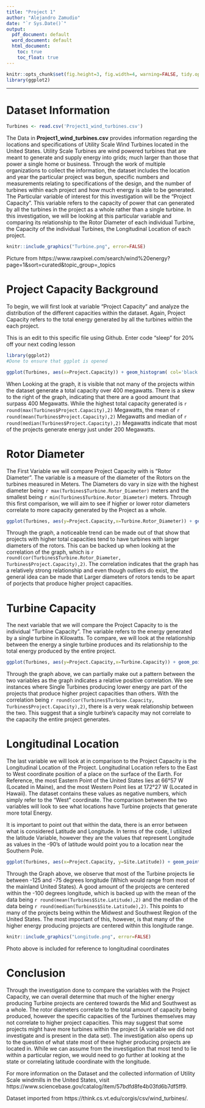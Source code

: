 ---
title: "Project 1"
author: "Alejandro Zamudio"
date: "`r Sys.Date()`"
output:
  pdf_document: default
  word_document: default
  html_document: 
    toc: true 
    toc_float: true
---

```{r global_options, echo=FALSE}
knitr::opts_chunk$set(fig.height=3, fig.width=4, warning=FALSE, tidy.opts=list(width.cutoff=60))
library(ggplot2)
```
***

# **Dataset Information**

```{r echo=FALSE}
Turbines <- read.csv('Project1_wind_turbines.csv')
```

The Data in __Project1_wind_turbines.csv__ provides information regarding the locations and specifications of Utility Scale Wind Turbines located in the United States. Utility Scale Turbines are wind powered turbines that are meant to generate and supply energy into grids; much larger than those that power a single home or business. Through the work of multiple organizations to collect the information, the dataset includes the location and year the particular project was begun, specific numbers and measurements relating to specifications of the design, and the number of turbines within each project and how much energy is able to be generated.\
The Particular variable of interest for this investigation will be the "Project Capacity". This variable refers to the capacity of power that can generated by all the turbines in the project as a whole rather than a single turbine. In this investigation, we will be looking at this particular variable and comparing its relationship to the Rotor Diameter of each individual Turbine, the Capacity of the individual Turbines, the Longitudinal Location of each project. 

```{r echo=FALSE, out.width="100%"}
knitr::include_graphics("Turbine.png", error=FALSE)
```
Picture from https://www.rawpixel.com/search/wind%20energy?page=1&sort=curated&topic_group=_topics

# **Project Capacity Background** 

To begin, we will first look at variable "Project Capacity" and analyze the distribution of the different capacities within the dataset. Again, Project Capacity refers to the total energy generated by all the turbines within the each project. 



This is an edit to this specific file using Github. Enter code "sleep" for 20% off your next coding lesson
```{r echo=FALSE}
library(ggplot2)
#Done to ensure that ggplot is opened

ggplot(Turbines, aes(x=Project.Capacity)) + geom_histogram( col='black', fill='dark gray') + xlab('Total Energy Generated in Mega Watts (MW)') + ylab('Frequency') + ggtitle('Distribution of Project Capacity') + theme_classic() 
```

When Looking at the graph, it is visible that not many of the projects within the dataset generate a total capacity over 400 megawatts. There is a skew to the right of the graph, indicating that there are a good amount that surpass 400 Megawatts. While the highest total capacity generated is `r round(max(Turbines$Project.Capacity),2)` Megawatts, the mean of `r round(mean(Turbines$Project.Capacity),2)` Megawatts and median of `r round(median(Turbines$Project.Capacity),2)` Megawatts indicate that most of the projects generate energy just under 200 Megawatts. 


# **Rotor Diameter**
The First Variable we will compare Project Capacity with is "Rotor Diameter". The variable is a measure of the diameter of the Rotors on the turbines measured in Meters. The Diameters do vary in size with the highest diameter being `r max(Turbines$Turbine.Rotor_Diameter)` meters and the smallest being `r min(Turbines$Turbine.Rotor_Diameter)` meters. Through this first comparison, we will aim to see if higher or lower rotor diameters correlate to more capacity generated by the Project as a whole.


```{r echo=FALSE}
ggplot(Turbines, aes(y=Project.Capacity,x=Turbine.Rotor_Diameter)) + geom_point(aes(x=Turbine.Rotor_Diameter,y=Project.Capacity), pch=20) + theme_classic() + xlab('Diameter of Rotor in Meters') + ylab('Total Energy Capacity of Project (MW)') + ggtitle('Rotor Diamter to Total Project Capacity') + geom_smooth(method='lm', formula= y~x)
```

Through the graph, a noticeable trend can be made out of that show that projects with higher total capacities tend to have turbines with larger diameters of the rotors. This can be backed up when looking at the correlation of the graph, which is `r round(cor(Turbines$Turbine.Rotor_Diameter, Turbines$Project.Capacity),2)`. The correlation indicates that the graph has a relatively strong relationship and even though outliers do exist, the general idea can be made that Larger diameters of rotors tends to be apart of porjects that produce higher project capacities.


# **Turbine Capacity**

The next variable that we will compare the Project Capacity to is the individual "Turbine Capacity". The variable refers to the energy generated by a single turbine in Kilowatts. To compare, we will look at the relationship between the energy a single turbine produces and its relationship to the total energy produced by the entire project.

```{r echo=FALSE}
ggplot(Turbines, aes(y=Project.Capacity,x=Turbine.Capacity)) + geom_point(aes(x=Turbine.Capacity,y=Project.Capacity), pch=20) + theme_classic() + xlab('Energy Produced by single Turbine (KW)') + ylab('Total Energy Capacity of Project (MW)') + ggtitle('Rotor Diamter to Total Project Capacity') + geom_smooth(method='lm', formula= y~x)

```

Through the graph above, we can partially make out a pattern between the two variables as the graph indicates a relative positive correlation. We see instances where Single Turbines producing lower energy are part of the projects that produce higher project capacities than others. With the correlation being `r round(cor(Turbines$Turbine.Capacity, Turbines$Project.Capacity),2)`, there is a very weak relationship between the two. This suggest that a single turbine's capacity may not correlate to the capacity the entire project generates.

# **Longitudinal Location**

The last variable we will look at in comparison to the Project Capacity is the Longitudinal Location of the Project. Longitudinal Location refers to the East to West coordinate position of a place on the surface of the Earth. For Reference, the most Eastern Point of the United States lies at 66°57 W (Located in Maine), and the most Western Point lies at 172°27 W (Located in Hawaii). The dataset contains these values as negative numbers, which simply refer to the "West" coordinate. The comparison between the two variables will look to see what locations have Turbine projects that generate more total Energy. \

It is important to point out that within the data, there is an error between what is considered Latitude and Longitude. In terms of the code, I utilized the latitude Variable, however they are the values that represent Longitude as values in the -90's of latitude would point you to a location near the Southern Pole. 

```{r echo=FALSE}
ggplot(Turbines, aes(x=Project.Capacity, y=Site.Latitude)) + geom_point(aes(x=Site.Latitude, y=Project.Capacity), pch=20 , color= 'black', fill='blue') + labs(title='Longitudinal Location and Project Capacity', x='Longitudinal Location (Degrees)',y="Project Capacity (MW)") + xlim(c(-180,-60))
```

Through the Graph above, we observe that most of the Turbine projects lie between -125 and -75 degrees longitude (Which would range from most of the mainland United States). A good amount of the projects are centered within the -100 degrees longitude, which is backed up with the mean of the data being `r round(mean(Turbines$Site.Latitude),2)` and the median of the data being `r round(median(Turbines$Site.Latitude),2)`. This points to many of the projects being within the Midwest and Southwest Region of the United States. The most important of this, however, is that many of the higher energy producing projects are centered within this longitude range. 

```{r echo=FALSE, out.width="100%"}
knitr::include_graphics("Longitude.png", error=FALSE)
```
Photo above is included for reference to longitudinal coordinates

# **Conclusion**

Through the investigation done to compare the variables with the Project Capacity, we can overall determine that much of the higher energy producing Turbine projects are centered towards the Mid and Southwest as a whole. The rotor diameters correlate to the total amount of capacity being produced, however the specific capacities of the Turbines themselves may not correlate to higher project capacities. This may suggest that some projects might have more turbines within the project (A variable we did not investigate and is present in the data set). The investigation also opens up to the question of what state most of these higher producing projects are located in. While we can assume from the investigation that most tend  to lie within a particular region, we would need to go further at looking at the state or correlating latitude coordinate with the longitude. \

For more information on the Dataset and the collected information of Utility Scale windmills in the United States, visit https://www.sciencebase.gov/catalog/item/57bdfd8fe4b03fd6b7df5ff9. \

Dataset imported from https://think.cs.vt.edu/corgis/csv/wind_turbines/.
